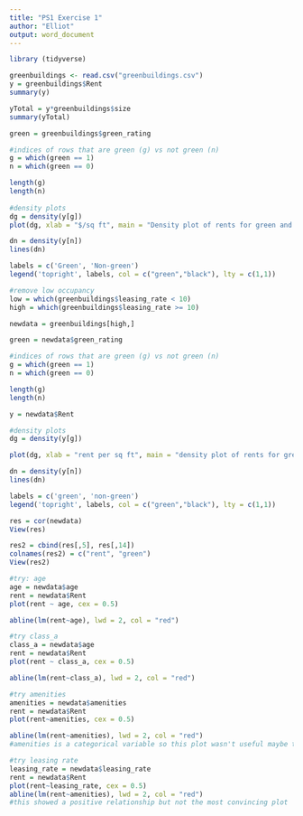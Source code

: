 ```yaml
---
title: "PS1 Exercise 1"
author: "Elliot"
output: word_document
---
```

```r
library (tidyverse)
```

```r
greenbuildings <- read.csv("greenbuildings.csv")
y = greenbuildings$Rent
summary(y)

yTotal = y*greenbuildings$size
summary(yTotal)

green = greenbuildings$green_rating

#indices of rows that are green (g) vs not green (n)
g = which(green == 1)
n = which(green == 0)

length(g)
length(n)
 
#density plots
dg = density(y[g])
plot(dg, xlab = "$/sq ft", main = "Density plot of rents for green and non-green apartments", ylim=c(0,.05), col = 'green')

dn = density(y[n])
lines(dn)

labels = c('Green', 'Non-green')
legend('topright', labels, col = c("green","black"), lty = c(1,1))

#remove low occupancy
low = which(greenbuildings$leasing_rate < 10)
high = which(greenbuildings$leasing_rate >= 10)

newdata = greenbuildings[high,]

green = newdata$green_rating

#indices of rows that are green (g) vs not green (n)
g = which(green == 1)
n = which(green == 0)

length(g)
length(n)

y = newdata$Rent

#density plots
dg = density(y[g])

plot(dg, xlab = "rent per sq ft", main = "density plot of rents for green and not green apartments", ylim=c(0,.05), col = 'green')

dn = density(y[n])
lines(dn)

labels = c('green', 'non-green')
legend('topright', labels, col = c("green","black"), lty = c(1,1))

res = cor(newdata)
View(res)

res2 = cbind(res[,5], res[,14])
colnames(res2) = c("rent", "green")
View(res2)

#try: age
age = newdata$age
rent = newdata$Rent
plot(rent ~ age, cex = 0.5)

abline(lm(rent~age), lwd = 2, col = "red")

#try class_a
class_a = newdata$age
rent = newdata$Rent
plot(rent ~ class_a, cex = 0.5)

abline(lm(rent~class_a), lwd = 2, col = "red")

#try amenities 
amenities = newdata$amenities
rent = newdata$Rent
plot(rent~amenities, cex = 0.5)

abline(lm(rent~amenities), lwd = 2, col = "red")
#amenities is a categorical variable so this plot wasn't useful maybe try finding mean/median

#try leasing rate
leasing_rate = newdata$leasing_rate
rent = newdata$Rent
plot(rent~leasing_rate, cex = 0.5)
abline(lm(rent~amenities), lwd = 2, col = "red")
#this showed a positive relationship but not the most convincing plot
```
